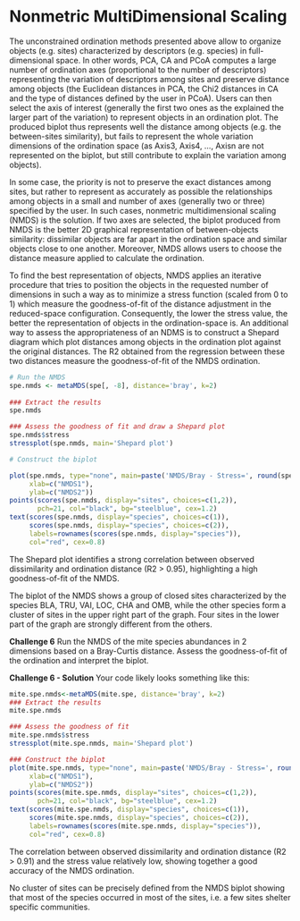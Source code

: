 # Nonmetric MultiDimensional Scaling

The unconstrained ordination methods presented above allow to organize
objects (e.g. sites) characterized by descriptors (e.g. species) in
full-dimensional space. In other words, PCA, CA and PCoA computes a
large number of ordination axes (proportional to the number of
descriptors) representing the variation of descriptors among sites and
preserve distance among objects (the Euclidean distances in PCA, the
Chi2 distances in CA and the type of distances defined by the user in
PCoA). Users can then select the axis of interest (generally the first
two ones as the explained the larger part of the variation) to represent
objects in an ordination plot. The produced biplot thus represents well
the distance among objects (e.g. the between-sites similarity), but
fails to represent the whole variation dimensions of the ordination
space (as Axis3, Axis4, ..., Axisn are not represented on the biplot, but
still contribute to explain the variation among objects).

In some case, the priority is not to preserve the exact distances among
sites, but rather to represent as accurately as possible the
relationships among objects in a small and number of axes (generally two
or three) specified by the user. In such cases, nonmetric
multidimensional scaling (NMDS) is the solution. If two axes are
selected, the biplot produced from NMDS is the better 2D graphical
representation of between-objects similarity: dissimilar objects are far
apart in the ordination space and similar objects close to one another.
Moreover, NMDS allows users to choose the distance measure applied to
calculate the ordination.

To find the best representation of objects, NMDS applies an iterative
procedure that tries to position the objects in the requested number of
dimensions in such a way as to minimize a stress function (scaled from 0
to 1) which measure the goodness-of-fit of the distance adjustment in
the reduced-space configuration. Consequently, the lower the stress
value, the better the representation of objects in the ordination-space
is. An additional way to assess the appropriateness of an NDMS is to
construct a Shepard diagram which plot distances among objects in the
ordination plot against the original distances. The R2 obtained from the
regression between these two distances measure the goodness-of-fit of
the NMDS ordination.

```r
# Run the NMDS
spe.nmds <- metaMDS(spe[, -8], distance='bray', k=2)
 
### Extract the results
spe.nmds

### Assess the goodness of fit and draw a Shepard plot
spe.nmds$stress
stressplot(spe.nmds, main='Shepard plot')

# Construct the biplot

plot(spe.nmds, type="none", main=paste('NMDS/Bray - Stress=', round(spe.nmds$stress, 3)),
     xlab=c("NMDS1"),
     ylab=c("NMDS2"))
points(scores(spe.nmds, display="sites", choices=c(1,2)),
       pch=21, col="black", bg="steelblue", cex=1.2)
text(scores(spe.nmds, display="species", choices=c(1)),
     scores(spe.nmds, display="species", choices=c(2)),
     labels=rownames(scores(spe.nmds, display="species")),
     col="red", cex=0.8)
```


The Shepard plot identifies a strong correlation between observed
dissimilarity and ordination distance (R2 \> 0.95), highlighting a high
goodness-of-fit of the NMDS.


The biplot of the NMDS shows a group of closed sites characterized by
the species BLA, TRU, VAI, LOC, CHA and OMB, while the other species
form a cluster of sites in the upper right part of the graph. Four sites
in the lower part of the graph are strongly different from the others.

**Challenge 6** Run the NMDS of the mite species abundances in 2
dimensions based on a Bray-Curtis distance. Assess the goodness-of-fit
of the ordination and interpret the biplot.

**Challenge 6 - Solution** <hidden> Your code likely looks something
like this:

```r
mite.spe.nmds<-metaMDS(mite.spe, distance='bray', k=2)
### Extract the results
mite.spe.nmds

### Assess the goodness of fit
mite.spe.nmds$stress
stressplot(mite.spe.nmds, main='Shepard plot')

### Construct the biplot
plot(mite.spe.nmds, type="none", main=paste('NMDS/Bray - Stress=', round(mite.spe.nmds$stress, 3)),
     xlab=c("NMDS1"),
     ylab=c("NMDS2"))
points(scores(mite.spe.nmds, display="sites", choices=c(1,2)),
       pch=21, col="black", bg="steelblue", cex=1.2)
text(scores(mite.spe.nmds, display="species", choices=c(1)),
     scores(mite.spe.nmds, display="species", choices=c(2)),
     labels=rownames(scores(mite.spe.nmds, display="species")),
     col="red", cex=0.8)
```


The correlation between observed dissimilarity and ordination distance
(R2 \> 0.91) and the stress value relatively low, showing together a
good accuracy of the NMDS ordination.


No cluster of sites can be precisely defined from the NMDS biplot
showing that most of the species occurred in most of the sites, i.e. a
few sites shelter specific communities. </hidden>

